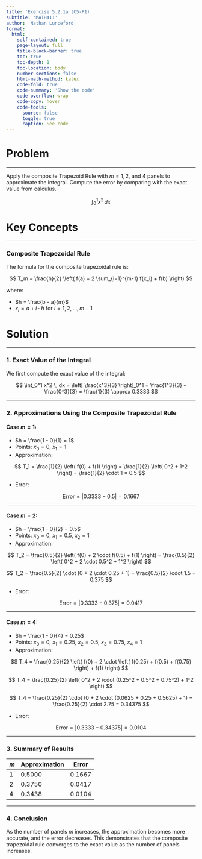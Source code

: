 ```yaml
---
title: 'Exercise 5.2.1a (C5-P1)'
subtitle: 'MATH411'
author: 'Nathan Lunceford'
format:
  html:
    self-contained: true
    page-layout: full
    title-block-banner: true
    toc: true
    toc-depth: 1
    toc-location: body
    number-sections: false
    html-math-method: katex
    code-fold: true
    code-summary: 'Show the code'
    code-overflow: wrap
    code-copy: hover
    code-tools:
      source: false
      toggle: true
      caption: See code
---
```


# Problem

---

Apply the composite Trapezoid Rule with $m = 1, 2,$ and $4$ panels to approximate the integral. Compute the error by comparing with the exact value from calculus.

$$
\int_0^1 x^2 \, dx
$$

# Key Concepts

---

### Composite Trapezoidal Rule

The formula for the composite trapezoidal rule is:

$$
T_m = \frac{h}{2} \left( f(a) + 2 \sum_{i=1}^{m-1} f(x_i) + f(b) \right)
$$

where:

- $h = \frac{b - a}{m}$
- $x_i = a + i \cdot h$ for $i = 1, 2, \ldots, m-1$

# Solution

---

### 1. Exact Value of the Integral

We first compute the exact value of the integral:

$$
\int_0^1 x^2 \, dx = \left[ \frac{x^3}{3} \right]_0^1 = \frac{1^3}{3} - \frac{0^3}{3} = \frac{1}{3} \approx 0.3333
$$

---

### 2. Approximations Using the Composite Trapezoidal Rule

#### Case $m = 1$:

- $h = \frac{1 - 0}{1} = 1$
- Points: $x_0 = 0$, $x_1 = 1$
- Approximation:

$$
T_1 = \frac{1}{2} \left( f(0) + f(1) \right) = \frac{1}{2} \left( 0^2 + 1^2 \right) = \frac{1}{2} \cdot 1 = 0.5
$$

- Error:

$$
\text{Error} = \left| 0.3333 - 0.5 \right| = 0.1667
$$

---

#### Case $m = 2$:

- $h = \frac{1 - 0}{2} = 0.5$
- Points: $x_0 = 0$, $x_1 = 0.5$, $x_2 = 1$
- Approximation:

$$
T_2 = \frac{0.5}{2} \left( f(0) + 2 \cdot f(0.5) + f(1) \right) = \frac{0.5}{2} \left( 0^2 + 2 \cdot 0.5^2 + 1^2 \right)
$$

$$
T_2 = \frac{0.5}{2} \cdot (0 + 2 \cdot 0.25 + 1) = \frac{0.5}{2} \cdot 1.5 = 0.375
$$

- Error:

$$
\text{Error} = \left| 0.3333 - 0.375 \right| = 0.0417
$$

---

#### Case $m = 4$:

- $h = \frac{1 - 0}{4} = 0.25$
- Points: $x_0 = 0$, $x_1 = 0.25$, $x_2 = 0.5$, $x_3 = 0.75$, $x_4 = 1$
- Approximation:

$$
T_4 = \frac{0.25}{2} \left( f(0) + 2 \cdot \left( f(0.25) + f(0.5) + f(0.75) \right) + f(1) \right)
$$

$$
T_4 = \frac{0.25}{2} \left( 0^2 + 2 \cdot (0.25^2 + 0.5^2 + 0.75^2) + 1^2 \right)
$$

$$
T_4 = \frac{0.25}{2} \cdot (0 + 2 \cdot (0.0625 + 0.25 + 0.5625) + 1) = \frac{0.25}{2} \cdot 2.75 = 0.34375
$$

- Error:

$$
\text{Error} = \left| 0.3333 - 0.34375 \right| = 0.0104
$$

---

### 3. Summary of Results

| $m$ | Approximation | Error  |
| --- | ------------- | ------ |
| 1   | 0.5000        | 0.1667 |
| 2   | 0.3750        | 0.0417 |
| 4   | 0.3438        | 0.0104 |

---

### 4. Conclusion

As the number of panels $m$ increases, the approximation becomes more accurate, and the error decreases. This demonstrates that the composite trapezoidal rule converges to the exact value as the number of panels increases.
